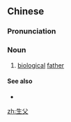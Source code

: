 ==Chinese==
{{zh-forms}}

===Pronunciation===
{{zh-pron
|m=shēngfù
|c=sang1 fu6
|mn=seⁿ-pē/siⁿ-pē
|cat=n
}}

===Noun===
{{zh-noun}}

# [[biological]] [[father]]

====See also====
* {{zh-l|生母}}

[[zh:生父]]